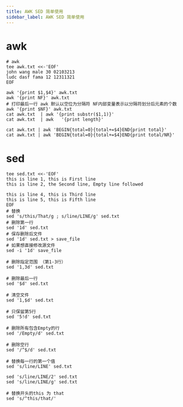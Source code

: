 ```yaml
---
title: AWK SED 简单使用
sidebar_label: AWK SED 简单使用
---
```


# awk

```shell
# awk 
tee awk.txt <<-'EOF'
john wang male 30 02103213
ludc dasf fama 12 12311321
EOF

awk '{print $1,$4}' awk.txt
awk '{print NF}' awk.txt
# 打印最后一行 awk 默认以空位为分隔符 NF内部变量表示以分隔符划分后元素的个数
awk '{print $NF}' awk.txt
cat awk.txt  | awk '{print substr($1,1)}'
cat awk.txt  | awk   '{print length}'

cat awk.txt | awk 'BEGIN{total=0}{total+=$4}END{print total}'
cat awk.txt | awk 'BEGIN{total=0}{total+=$4}END{print total/NR}'
```

# sed

```shell
tee sed.txt <<-'EOF'  
this is line 1, this is First line
this is line 2, the Second line, Empty line followed

this is line 4, this is Third line
this is line 5, this is Fifth line
EOF
# 替换
sed 's/this/That/g ; s/line/LINE/g' sed.txt
# 删除第一行 
sed '1d' sed.txt
# 保存删除后文件
sed '1d' sed.txt > save_file
# 如果想直接修改源文件
sed -i '1d' save_file

# 删除指定范围 （第1-3行）
sed '1,3d' sed.txt

# 删除最后一行
sed '$d' sed.txt

# 清空文件
sed '1,$d' sed.txt

# 只保留第5行
sed '5!d' sed.txt

# 删除所有包含Empty的行
sed '/Empty/d' sed.txt 

# 删除空行
sed '/^$/d' sed.txt

# 替换每一行的第一个值
sed 's/line/LINE' sed.txt

sed 's/line/LINE/2' sed.txt
sed 's/line/LINE/g' sed.txt

# 替换开头的this 为 that
sed 's/^this/that/'
```




<TailProtocal />
